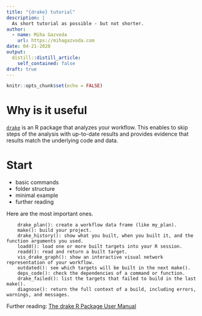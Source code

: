 ```yaml
---
title: "{drake} tutorial"
description: |
  As short tutorial as possible - but not shorter.
author:
  - name: Miha Gazvoda
    url: https://mihagazvoda.com
date: 04-21-2020
output:
  distill::distill_article:
    self_contained: false
draft: true
---
```


```r
knitr::opts_chunk$set(echo = FALSE)
```

# Why is it useful
[`drake`](https://github.com/ropensci/drake) is an R package that analyzes your workflow. This enables to skip steps of the analysis with up-to-date results and provides evidence that results match the underlying code and data.

<!-- TODO include image that: X 1. Launch the code. 2. Wait while it runs. 3. Discover an issue. 4. Restart from scratch. -->

# Start

  
- basic commands  
- folder structure  
- minimal example  
- further reading  

Here are the most important ones.
```
    drake_plan(): create a workflow data frame (like my_plan).
    make(): build your project.
    drake_history(): show what you built, when you built it, and the function arguments you used.
    loadd(): load one or more built targets into your R session.
    readd(): read and return a built target.
    vis_drake_graph(): show an interactive visual network representation of your workflow.
    outdated(): see which targets will be built in the next make().
    deps_code(): check the dependencies of a command or function.
    drake_failed(): list the targets that failed to build in the last make().
    diagnose(): return the full context of a build, including errors, warnings, and messages.
```

Further reading: [The drake R Package User Manual](https://books.ropensci.org/drake/)